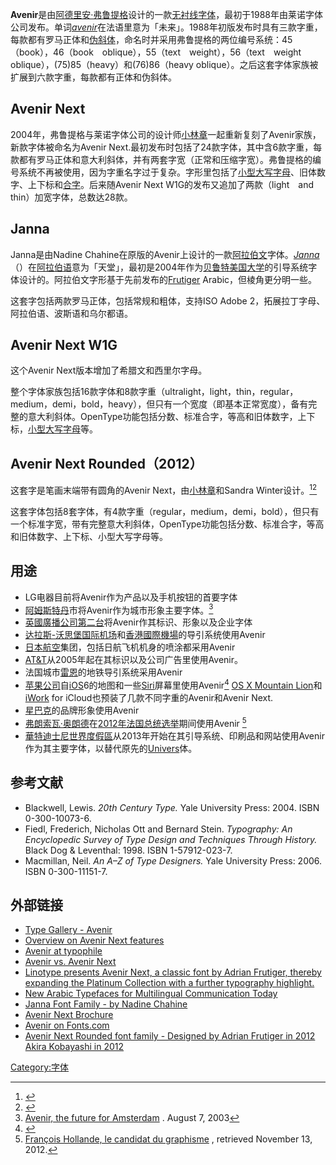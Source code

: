 {{Infobox font
| name = Avenir
| image = AvenirSP.png
| style = [[无衬线|无衬线]]
| classifications = 几何风格的无衬线人文主义无衬线字体
| releasedate = 1988年
| creator = [[阿德里安·弗鲁提格|阿德里安·弗鲁提格]]
| foundry = [[Linotype_GmbH|Linotype GmbH]]
}}

'''Avenir'''是由[[阿德里安·弗鲁提格|阿德里安·弗鲁提格]]设计的一款[[无衬线|无衬线]][[字体|字体]]，最初于1988年由莱诺字体公司发布。单词''[[wikt:avenir#French|avenir]]''在法语里意为「未来」。1988年初版发布时具有三款字重，每款都有罗马正体和[[伪斜体|伪斜体]]，命名时并采用弗鲁提格的两位编号系统：45（book），46（book　oblique），55（text　weight），56（text　weight　oblique），(75)85（heavy）和(76)86（heavy oblique）。之后这套字体家族被扩展到六款字重，每款都有正体和伪斜体。

==Avenir Next==
2004年，弗鲁提格与莱诺字体公司的设计师[[小林章|小林章]]一起重新复刻了Avenir家族，新款字体被命名为Avenir Next.最初发布时包括了24款字体，其中含6款字重，每款都有罗马正体和意大利斜体，并有两套字宽（正常和压缩字宽）。弗鲁提格的编号系统不再被使用，因为字重名字过于复杂。字形里包括了[[小型大写字母|小型大写字母]]、旧体数字、上下标和[[合字|合字]]。后来随Avenir Next W1G的发布又追加了两款（light　and　thin）加宽字体，总数达28款。

==Janna==
Janna是由Nadine Chahine在原版的Avenir上设计的一款[[阿拉伯文|阿拉伯文]]字体。''[[Jannah|Janna]]''（{{lang-ar|جنّة}}）在[[阿拉伯语|阿拉伯语]]意为「天堂」，最初是2004年作为[[贝鲁特美国大学|贝鲁特美国大学]]的引导系统字体设计的。阿拉伯文字形基于先前发布的[[Frutiger|Frutiger]] Arabic，但棱角更分明一些。

这套字包括两款罗马正体，包括常规和粗体，支持ISO Adobe 2，拓展拉丁字母、阿拉伯语、波斯语和乌尔都语。

==Avenir Next W1G==
这个Avenir Next版本增加了希腊文和西里尔字母。

整个字体家族包括16款字体和8款字重（ultralight，light，thin，regular，medium，demi，bold，heavy），但只有一个宽度（即基本正常宽度），备有完整的意大利斜体。OpenType功能包括分数、标准合字，等高和旧体数字，上下标，[[小型大写字母|小型大写字母]]等。

==Avenir Next Rounded（2012）==
这套字是笔画末端带有圆角的Avenir Next，由[[小林章|小林章]]和Sandra Winter设计。<ref>{{Cite web |url=http://www.linotype.com/2090-32732/avenirnextrounded.html |title=A new form of an old friend: Avenir Next Rounded |accessdate=2013-10-29 |archive-date=2013-01-16 |archive-url=https://web.archive.org/web/20130116050037/http://www.linotype.com/2090-32732/avenirnextrounded.html |dead-url=no }}</ref><ref>{{Cite web |url=http://www.linotype.com/6985/2013_02_06.html |title=Neues Schriftdesign Avenir Next Rounded von Akira Kobayashi – gut lesbar, vielseitig und sympathisch – 6. Februar 2013 - Die neue Avenir Next Rounded ist die weichere Interpretation der serifenlosen Avenir Next |accessdate=2013-10-29 |archive-date=2019-09-19 |archive-url=https://web.archive.org/web/20190919053537/https://www.linotype.com/6985/2013-02-06.html |dead-url=no }}</ref>

这套字体包括8套字体，有4款字重（regular，medium，demi，bold），但只有一个标准字宽，带有完整意大利斜体，OpenType功能包括分数、标准合字，等高和旧体数字、上下标、小型大写字母等。
==用途==
{{refimprove|time=2018-02-24}}
* LG电器目前将Avenir作为产品以及手机按钮的首要字体
* [[阿姆斯特丹|阿姆斯特丹]]市将Avenir作为城市形象主要字体。<ref>[http://www.linotype.com/en/2849/avenirthefutureforamsterdam.html Avenir, the future for Amsterdam] {{Wayback|url=http://www.linotype.com/en/2849/avenirthefutureforamsterdam.html |date=20190919053537 }}. August 7, 2003</ref>
* [[英國廣播公司第二台|英國廣播公司第二台]]将Avenir作其标识、形象以及企业字体
* [[达拉斯-沃思堡国际机场|达拉斯-沃思堡国际机场]]和[[香港國際機場|香港國際機場]]的导引系统使用Avenir
* [[日本航空|日本航空]]集团，包括日航飞机机身的喷涂都采用Avenir
* [[AT&T|AT&T]]从2005年起在其标识以及公司广告里使用Avenir。
*法国城市[[雷恩|雷恩]]的地铁导引系统采用Avenir
* [[苹果公司|苹果公司]]自[[iOS|iOS]]6的地图和一些[[Siri|Siri]]屏幕里使用Avenir<ref>{{cite web|url=http://9to5mac.com/2012/06/26/apple-adds-avenir-typeface-to-ios-6-maps/|title=Apple adds Avenir typeface to iOS 6 in Maps|last=Betters|first=Élyse|date=June 26, 2012|work=9to5Mac.com|accessdate=June 27, 2012|archive-date=2016-07-02|archive-url=https://web.archive.org/web/20160702081552/http://9to5mac.com/2012/06/26/apple-adds-avenir-typeface-to-ios-6-maps/|dead-url=no}}</ref> [[OS_X_Mountain_Lion|OS X Mountain Lion]]和[[iWork|iWork]] for iCloud也预装了几款不同字重的Avenir和Avenir Next.
* [[星巴克|星巴克]]的品牌形象使用Avenir
* [[弗朗索瓦·奥朗德|弗朗索瓦·奥朗德]]在[[2012年法国总统选举|2012年法国总统选举]]期间使用Avenir <ref>[http://graphism.fr/franois-hollande-le-candidat-du-graphisme-logo-charte-ps-elections François Hollande, le candidat du graphisme] {{Wayback|url=http://graphism.fr/franois-hollande-le-candidat-du-graphisme-logo-charte-ps-elections |date=20130618053331 }}, retrieved November 13, 2012.</ref>
* [[華特迪士尼世界度假區|華特迪士尼世界度假區]]从2013年开始在其引导系统、印刷品和网站使用Avenir作为其主要字体，以替代原先的[[Univers|Univers]]体。

==参考文献==
{{Reflist|2}}

*Blackwell, Lewis. ''20th Century Type.'' Yale University Press: 2004. ISBN 0-300-10073-6.
*Fiedl, Frederich, Nicholas Ott and Bernard Stein. ''Typography: An Encyclopedic Survey of Type Design and Techniques Through History.'' Black Dog & Leventhal: 1998. ISBN 1-57912-023-7.
*Macmillan, Neil. ''An A–Z of Type Designers.'' Yale University Press: 2006. ISBN 0-300-11151-7.

== 外部链接 ==
*[https://archive.is/20130128053910/http://www.linotype.com/en/294/aboutthefont.html Type Gallery - Avenir]
*[http://www.linotype.com/en/2090/avenirnext.html Overview on Avenir Next features]{{Wayback|url=http://www.linotype.com/en/2090/avenirnext.html |date=20190919053538 }}
*[https://web.archive.org/web/20061202213223/http://www.typophile.com/wiki/Avenir Avenir at typophile]
*[https://web.archive.org/web/20080821154306/http://www.typophile.com/node/36755 Avenir vs. Avenir Next]
*[http://www.linotype.com/en/2839/28_04_2004.html Linotype presents Avenir Next, a classic font by Adrian Frutiger, thereby expanding the Platinum Collection with a further typography highlight.]{{Wayback|url=http://www.linotype.com/en/2839/28_04_2004.html |date=20190919053622 }}
*[http://www.linotype.com/en/5563/newarabictypefacesformultilingualcommunicationtoday.html New Arabic Typefaces for Multilingual Communication Today]{{Wayback|url=http://www.linotype.com/en/5563/newarabictypefacesformultilingualcommunicationtoday.html |date=20190919053538 }}
*[http://www.linotype.com/en/341162/janna-family.html Janna Font Family - by Nadine Chahine]
*[http://www.faces.co.uk/files/pdfs/Avenir_Next_Brochure.pdf Avenir Next Brochure]{{dead link|date=2017年11月 |bot=InternetArchiveBot |fix-attempted=yes }}
*[http://www.fonts.com/font/linotype/avenir Avenir on Fonts.com]{{Wayback|url=http://www.fonts.com/font/linotype/avenir |date=20130910190424 }}
*[http://www.linotype.com/1184637/AvenirNextRounded-family.html Avenir Next Rounded font family - Designed by Adrian Frutiger in 2012 Akira Kobayashi in 2012]{{Wayback|url=http://www.linotype.com/1184637/AvenirNextRounded-family.html |date=20140712141036 }}

[[Category:字体|Category:字体]]